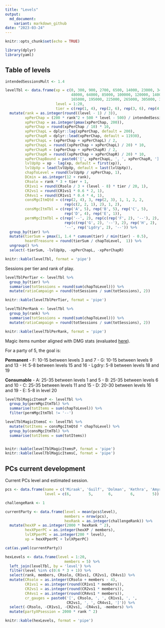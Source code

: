 ```yaml
---
title: "Levels"
output:
  md_document:
    variant: markdown_github
date: "2023-03-24"
---
```


```r
knitr::opts_chunk$set(echo = TRUE)

library(dplyr)
library(yaml)
```

## Table of levels

```r

intendedSessionsMult <- 1.4

levelTbl <- data.frame(xp = c(0, 300, 900, 2700, 6500, 14000, 23000, 34000,
                              48000, 64000, 85000, 100000, 120000, 140000,
                              165000, 195000, 225000, 265000, 305000, 355000),
                       level = 1:20,
                       tier = c(rep(1, 4), rep(2, 6), rep(3, 6), rep(4, 4))) %>% 
  mutate(rank = as.integer(round((level - 1) / 3)),
         xpPerChap = (200 * rank^2 + 500 * level - 500) / intendedSessionsMult,
         xpPerChap = as.integer(pmax(xpPerChap, 200)),
         xpPerChap = round(xpPerChap / 10) * 10,
         xpPerChapL = dplyr::lag(xpPerChap, default = 200),
         xpPerChapR = dplyr::lead(xpPerChap, default = 11930),
         xpPerChapL = (xpPerChap + xpPerChapL) / 2,
         xpPerChapL = round((xpPerChap + xpPerChapL) / 20) * 10,
         xpPerChapR = (xpPerChap + xpPerChapR) / 2,
         xpPerChapR = round((xpPerChap + xpPerChapR) / 20) * 10,
         xpPerChapBound = paste0('[', xpPerChapL, ', ', xpPerChapR, ']'),
         lvlUpXp = xp - lag(xp, default = first(xp)),
         lvlUpXp = lead(lvlUpXp, default = last(lvlUpXp)),
         chapToLevel = round(lvlUpXp / xpPerChap, 1),
         DCmin = as.integer(12 + rank),
         CRsolo = rank * 3 + tier + 1,
         CR1vs1 = round(CRsolo / 3 + (level - 8) * tier / 20, 1),
         CR2vs1 = round(CR1vs1 * 0.6 * 2, 1),
         CR4vs1 = round(CR1vs1 * 0.4 * 4, 1),
         consMgcItmQtd = c(rep(2, 4), 3, rep(2, 3), 1, 1, 2, 2,
                           rep(c(2, 2, 1), 2), 1, 2),
         consMgcItmTbl = c(rep('A', 5), rep('B', 5), rep('C', 5),
                           rep('D', 4), rep('E', 1)),
         permMgcItmTbl = c(rep('--', 2), rep(c(rep('F', 2), '--'), 2),
                           rep(c(rep('G', 2), '--'), 2), rep('H', 2),
                           '--', rep('Lgdry', 2), '--')) %>%
  group_by(tier) %>%
  mutate(tierSum = pmax(1, 1.4 * cumsum(tier) / min(tier) - 0.5),
         hoardTreasure = round(tierSum / chapToLevel,  1)) %>%
  ungroup() %>%
  select(-tierSum, -lvlUpXp, -xpPerChapL, -xpPerChapR)

knitr::kable(levelTbl, format = 'pipe')
```

Sessions per tier and rank of play.

```r
levelTblPerTier <- levelTbl %>%
  group_by(tier) %>%
  summarise(totSessions = round(sum(chapToLevel))) %>%
  mutate(ratioCampaign = round(totSessions / sum(totSessions), 2))

knitr::kable(levelTblPerTier, format = 'pipe')
```

```r
levelTblPerRank <- levelTbl %>%
  group_by(rank) %>%
  summarise(totSessions = round(sum(chapToLevel))) %>%
  mutate(ratioCampaign = round(totSessions / sum(totSessions), 2))

knitr::kable(levelTblPerRank, format = 'pipe')
```

Magic items number aligned with DMG stats (evaluated [here](https://www.enworld.org/threads/analysis-of-typical-magic-item-distribution.395770/)).

For a party of 5, the goal is:

**Permanent**
- F: 10-15 between levels 3 and 7
- G: 10-15 between levels 9 and 13
- H: 5-8 between levels 15 and 16
- Lgdry: 5-8 between levels 18 and 19

**Consumable**
- A: 25-35 between levels 1 and 5
- B: 25-35 between levels 6 and 10
- C: 25-35 between levels 11 and 15
- D: 20-30 between levels 16 and 19
- E: 5-8 in level 20

```r
levelTblMagicItemsP <- levelTbl %>%
  group_by(permMgcItmTbl) %>%
  summarise(totItems = sum(chapToLevel)) %>%
  filter(permMgcItmTbl != '--')

levelTblMagicItemsC <- levelTbl %>%
  mutate(totItems = consMgcItmQtd * chapToLevel) %>%
  group_by(consMgcItmTbl) %>%
  summarise(totItems = sum(totItems))


knitr::kable(levelTblMagicItemsP, format = 'pipe')
knitr::kable(levelTblMagicItemsC, format = 'pipe')
```


## PCs current development

Current PCs level and estimated session.

```r
pcs <- data.frame(name = c('Miraak', 'Guilf', 'Dolman', 'Kethra', 'Amyria'),
                  level = c(6,        5,       6,        6,        5))

challengeRank <- 1

currentParty <- data.frame(level = mean(pcs$level),
                           members = nrow(pcs),
                           hexRank = as.integer(challengeRank)) %>%
  mutate(hexXP = as.integer(2000 * hexRank ^ 2),
         hexXPperPC = as.integer(hexXP / members),
         lvlXPperPC = as.integer(200 * level),
         xp = hexXPperPC + lvlXPperPC)

cat(as.yaml(currentParty))

```


```r
hexLevels <- data.frame(level = 1:20,
                           members = 5) %>%
  left_join(levelTbl, by = 'level') %>%
  filter(level %in% c(0:6 * 3 + 1)) %>%
  select(rank, members, CRsolo, CR1vs1, CR2vs1, CR4vs1) %>%
  mutate(CRsolo = as.integer(CRsolo + members - 4),
         CR1vs1 = as.integer(round(CR1vs1 * members)),
         CR2vs1 = as.integer(round(CR2vs1 * members)),
         CR4vs1 = as.integer(round(CR4vs1 * members)),
         cr_gauges = paste0('[', CRsolo, ', ', CR1vs1, ', ',
                            CR2vs1, ', ', CR4vs1, ']')) %>%
  select(-CRsolo, -CR1vs1, -CR2vs1, -CR4vs1, -members) %>%
  mutate(partyXPsession = 2000 * rank ^ 2)

knitr::kable(hexLevels, format = 'pipe')
```
